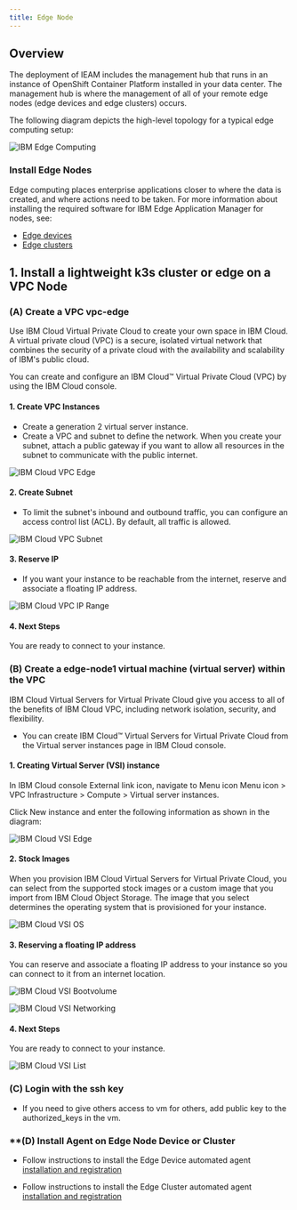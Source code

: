 ```yaml
---
title: Edge Node 
---
```



<PageDescription>

</PageDescription>

## **Overview**

The deployment of IEAM includes the management hub that runs in an instance of OpenShift Container Platform installed in your data center. The management hub is where the management of all of your remote edge nodes (edge devices and edge clusters) occurs.

The following diagram depicts the high-level topology for a typical edge computing setup:

![IBM Edge Computing](images/Edge.png)

### **Install Edge Nodes**

Edge computing places enterprise applications closer to where the data is created, and where actions need to be taken. For more information about installing the required software for IBM Edge Application Manager for nodes, see:

- [Edge devices](https://www.ibm.com/support/knowledgecenter/SSFKVV_4.2/installing/edge_devices.html)
- [Edge clusters](https://www.ibm.com/support/knowledgecenter/SSFKVV_4.2/installing/edge_clusters.html)

## **1.  Install a lightweight k3s cluster or edge on a VPC Node**

### **(A) Create a VPC vpc-edge**

Use IBM Cloud Virtual Private Cloud to create your own space in IBM Cloud. A virtual private cloud (VPC) is a secure, isolated virtual network that combines the security of a private cloud with the availability and scalability of IBM's public cloud.

You can create and configure an IBM Cloud™ Virtual Private Cloud (VPC) by using the IBM Cloud console.

#### **1. Create VPC Instances**

- Create a generation 2 virtual server instance. 
- Create a VPC and subnet to define the network. When you create your subnet, attach a public gateway if you want to allow all resources in the subnet to communicate with the public internet.

![IBM Cloud VPC Edge](images/vpc2.png?raw=true)

#### **2. Create Subnet**

- To limit the subnet's inbound and outbound traffic, you can configure an access control list (ACL). By default, all traffic is allowed.


![IBM Cloud VPC Subnet](images/vpc3.png?raw=true)

#### **3. Reserve IP**

- If you want your instance to be reachable from the internet, reserve and associate a floating IP address.

![IBM Cloud VPC IP Range](images/vpc4.png?raw=true)

#### **4. Next Steps**

You are ready to connect to your instance. 

### **(B) Create a edge-node1 virtual machine (virtual server) within the VPC**

IBM Cloud Virtual Servers for Virtual Private Cloud give you access to all of the benefits of IBM Cloud VPC, including network isolation, security, and flexibility.

- You can create IBM Cloud™ Virtual Servers for Virtual Private Cloud from the Virtual server instances page in IBM Cloud console.

#### **1. Creating Virtual Server (VSI) instance**

In IBM Cloud console External link icon, navigate to Menu icon Menu icon > VPC Infrastructure > Compute > Virtual server instances.

Click New instance and enter the following information as shown in the diagram:

![IBM Cloud VSI Edge](images/vsi.png?raw=true)

#### **2. Stock Images**

When you provision IBM Cloud Virtual Servers for Virtual Private Cloud, you can select from the supported stock images or a custom image that you import from IBM Cloud Object Storage. The image that you select determines the operating system that is provisioned for your instance. 

![IBM Cloud VSI OS](images/vsios.png?raw=true)

#### **3. Reserving a floating IP address**

You can reserve and associate a floating IP address to your instance so you can connect to it from an internet location.

![IBM Cloud VSI Bootvolume](images/vsibootvolume.png)

![IBM Cloud VSI Networking](images/vsinetworking.png)

#### **4. Next Steps**

You are ready to connect to your instance. 

![IBM Cloud VSI List](images/vsilist.png)

### **(C) Login with the ssh key**

- If you need to give others access to vm for others, add public key to the authorized_keys in the vm.

### **(D) Install Agent on Edge Node Device or Cluster

- Follow instructions to install the Edge Device automated agent [installation and registration](https://www.ibm.com/support/knowledgecenter/SSFKVV_4.2/installing/automated_install.html)

- Follow instructions to install the Edge Cluster automated agent [installation and registration](https://www.ibm.com/support/knowledgecenter/SSFKVV_4.2/installing/edge_cluster_agent.html)


